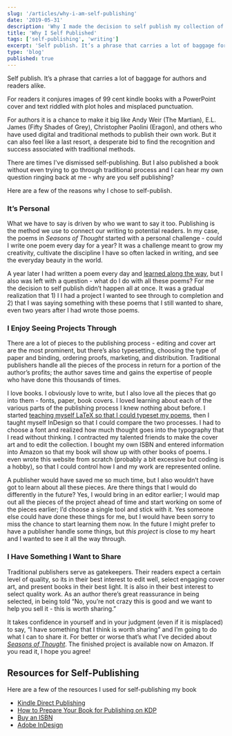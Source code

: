 ```yaml
---
slug: '/articles/why-i-am-self-publishing'
date: '2019-05-31'
description: 'Why I made the decision to self publish my collection of poetry - Seasons of Thought.'
title: 'Why I Self Published'
tags: ['self-publishing', 'writing']
excerpt: 'Self publish. It’s a phrase that carries a lot of baggage for authors and readers alike. For readers it can conjure images of 99 cent kindle books with a PowerPoint cover and text riddled with plot holes and misplaced punctuation. For authors it is a chance to make it big like Andy Weir (The Martian) , E.L. James (Fifty Shades of Grey), Christopher Paolini (Eragon), and others who have used digital and traditional methods to publish their own work. But it can also feel like a last resort, a desperate bid to find the recognition and success associated with traditional methods.'
type: 'blog'
published: true
---
```


Self publish. It’s a phrase that carries a lot of baggage for authors and readers alike.

For readers it conjures images of 99 cent kindle books with a PowerPoint cover and text riddled with plot holes and misplaced punctuation.

For authors it is a chance to make it big like Andy Weir (The Martian), E.L. James (Fifty Shades of Grey), Christopher Paolini (Eragon), and others who have used digital and traditional methods to publish their own work. But it can also feel like a last resort, a desperate bid to find the recognition and success associated with traditional methods.

There are times I've dismissed self-publishing. But I also published a book without even trying to go through traditional process and I can hear my own question ringing back at me - why are you self publishing?

Here are a few of the reasons why I chose to self-publish.

### It’s Personal

What we have to say is driven by who we want to say it too. Publishing is the method we use to connect our writing to potential readers. In my case, the poems in _Seasons of Thought_ started with a personal challenge - could I write one poem every day for a year? It was a challenge meant to grow my creativity, cultivate the discipline I have so often lacked in writing, and see the everyday beauty in the world.

A year later I had written a poem every day and [learned along the way](/blog/on-writing-poems-daily), but I also was left with a question - what do I do with all these poems? For me the decision to self publish didn’t happen all at once. It was a gradual realization that 1) I I had a project I wanted to see through to completion and 2) that I was saying something with these poems that I still wanted to share, even two years after I had wrote those poems.

### I Enjoy Seeing Projects Through

There are a lot of pieces to the publishing process - editing and cover art are the most prominent, but there’s also typesetting, choosing the type of paper and binding, ordering proofs, marketing, and distribution. Traditional publishers handle all the pieces of the process in return for a portion of the author’s profits; the author saves time and gains the expertise of people who have done this thousands of times.

I love books. I obviously love to write, but I also love all the pieces that go into them - fonts, paper, book covers. I loved learning about each of the various parts of the publishing process I knew nothing about before. I started [teaching myself LaTeX so that I could typeset my poems](/guides/typesetting-poems-with-latex-i), then I taught myself InDesign so that I could compare the two processes. I had to choose a font and realized how much thought goes into the typography that I read without thinking. I contracted my talented friends to make the cover art and to edit the collection. I bought my own ISBN and entered information into Amazon so that my book will show up with other books of poems. I even wrote this website from scratch (probably a bit excessive but coding is a hobby), so that I could control how I and my work are represented online.

A publisher would have saved me so much time, but I also wouldn’t have got to learn about all these pieces. Are there things that I would do differently in the future? Yes, I would bring in an editor earlier; I would map out all the pieces of the project ahead of time and start working on some of the pieces earlier; I’d choose a single tool and stick with it. Yes someone else could have done these things for me, but I would have been sorry to miss the chance to start learning them now. In the future I might prefer to have a publisher handle some things, but _this project_ is close to my heart and I wanted to see it all the way through.

### I Have Something I Want to Share

Traditional publishers serve as gatekeepers. Their readers expect a certain level of quality, so its in their best interest to edit well, select engaging cover art, and present books in their best light. It is also in their best interest to select quality work. As an author there’s great reassurance in being selected, in being told “No, you’re not crazy this is good and we want to help you sell it - this is worth sharing.”

It takes confidence in yourself and in your judgment (even if it is misplaced) to say, “I have something that I think is worth sharing” and I’m going to do what I can to share it. For better or worse that’s what I’ve decided about [_Seasons of Thought_](/poetry/seasons-of-thought/). The finished project is available now on Amazon. If you read it, I hope you agree!

## Resources for Self-Publishing

Here are a few of the resources I used for self-publishing my book

- [Kindle Direct Publishing](http://kdp.amazon.com/)
- [How to Prepare Your Book for Publishing on KDP](https://kdp.amazon.com/en_US/help/topic/G201723070)
- [Buy an ISBN](https://www.myidentifiers.com/identify-protect-your-book/isbn/buy-isbn)
- [Adobe InDesign](http://adobe.com/products/indesign/)
